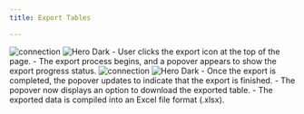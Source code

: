 ```yaml
---
title: Export Tables

---
```




<Steps>
  <Step title="Export tables">
   <img
  className="block dark:hidden"
  src="/images/img/export.png"
  alt="connection"
/>
<img
  className="hidden dark:block"
  src="/images/img/export-b.png"
  alt="Hero Dark"
/>
    - User clicks the export icon at the top of the page.
    - The export process begins, and a popover appears to show the export progress status.
  </Step>
  <Step title="Download exported file">
     <img
  className="block dark:hidden"
  src="/images/mockups/download.png"
  alt="connection"
/>
<img
  className="hidden dark:block"
  src="/images/mockups/download-b.png"
  alt="Hero Dark"
/>
    - Once the export is completed, the popover updates to indicate that the export is finished.
    - The popover now displays an option to download the exported table.
    - The exported data is compiled into an Excel file format (.xlsx).
  </Step>

</Steps>







